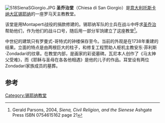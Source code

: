 [[Image:518SienaSGiorgio.JPG|thumb]]  
'''圣乔治堂'''（Chiesa di San Giorgio）是[[意大利|意大利]][[托斯卡纳大区|托斯卡纳大区]][[锡耶纳|锡耶纳]]的一座罗马天主教教堂。

该堂是用Montaperti战役的捐款修建的。锡耶纳军队的士兵在战斗中呼求[[圣乔治|圣乔治]]帮助他们，作为他们的战斗口号，随后用一部分军饷建立了这座教堂<ref>Gerald Parsons, 2004, ''Siena, Civil Religion, and the Sienese'' Ashgate Press ISBN 0754615162 page 21</ref>。

中世纪的建筑只有罗曼式-哥特式的钟楼保存至今。当前的外观是在1738年重建的结果。立面的特点是由两根巨大的柱子，和修复工程赞助人枢机主教安东·菲利斯·Zondadari的纹章。在教堂内部，是画家{{link-en|弗朗切斯科·瓦尼|Francesco Vanni|弗朗切斯科·瓦尼}}的彩瓷墓碑。瓦尼本人创作了《马太神父受难》，而《耶稣与圣母在各各他相遇》是他的儿子{{link-en|拉斐尔·瓦尼|Raffaello_Vanni|拉斐尔·瓦尼}}的作品。耳堂设有两位Zondadari家族成员的墓葬。

==参考==
{{Reflist}}

[[Category:锡耶纳教堂|Category:锡耶纳教堂]]